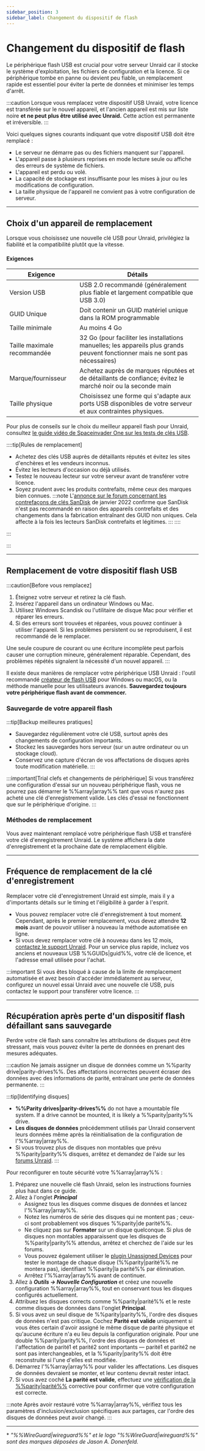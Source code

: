 ```yaml
---
sidebar_position: 3
sidebar_label: Changement du dispositif de flash
---
```



# Changement du dispositif de flash

Le périphérique flash USB est crucial pour votre serveur Unraid car il stocke le système d'exploitation, les fichiers de configuration et la licence. Si ce périphérique tombe en panne ou devient peu fiable, un remplacement rapide est essentiel pour éviter la perte de données et minimiser les temps d'arrêt.

:::caution
Lorsque vous remplacez votre dispositif USB Unraid, votre licence est transférée sur le nouvel appareil, et l'ancien appareil est mis sur liste noire **et ne peut plus être utilisé avec Unraid.** Cette action est permanente et irréversible.
:::

Voici quelques signes courants indiquant que votre dispositif USB doit être remplacé :

- Le serveur ne démarre pas ou des fichiers manquent sur l'appareil.
- L'appareil passe à plusieurs reprises en mode lecture seule ou affiche des erreurs de système de fichiers.
- L'appareil est perdu ou volé.
- La capacité de stockage est insuffisante pour les mises à jour ou les modifications de configuration.
- La taille physique de l'appareil ne convient pas à votre configuration de serveur.

---

## Choix d'un appareil de remplacement

Lorsque vous choisissez une nouvelle clé USB pour Unraid, privilégiez la fiabilité et la compatibilité plutôt que la vitesse.

<h4>Exigences</h4>

| Exigence                    | Détails                                                                                                                        |
| --------------------------- | ------------------------------------------------------------------------------------------------------------------------------ |
| Version USB                 | USB 2.0 recommandé (généralement plus fiable et largement compatible que USB 3.0)                                              |
| GUID Unique                 | Doit contenir un GUID matériel unique dans la ROM programmable                                                                 |
| Taille minimale             | Au moins 4 Go                                                                                                                  |
| Taille maximale recommandée | 32 Go (pour faciliter les installations manuelles; les appareils plus grands peuvent fonctionner mais ne sont pas nécessaires) |
| Marque/fournisseur          | Achetez auprès de marques réputées et de détaillants de confiance; évitez le marché noir ou la seconde main                    |
| Taille physique             | Choisissez une forme qui s'adapte aux ports USB disponibles de votre serveur et aux contraintes physiques.                     |

Pour plus de conseils sur le choix du meilleur appareil flash pour Unraid, consultez [le guide vidéo de Spaceinvader One sur les tests de clés USB](https://www.youtube.com/watch?v=jjkaidlZmgs).

::::tip[Rules de remplacement]

- Achetez des clés USB auprès de détaillants réputés et évitez les sites d'enchères et les vendeurs inconnus.
- Évitez les lecteurs d'occasion ou déjà utilisés.
- Testez le nouveau lecteur sur votre serveur avant de transférer votre licence.
- Soyez prudent avec les produits contrefaits, même ceux des marques bien connues.
  :::note
  L'[annonce sur le forum concernant les contrefaçons de clés SanDisk](https://forums.unraid.net/topic/119052-psa-on-sandisk-usbs/) de janvier 2022 confirme que SanDisk n'est pas recommandé en raison des appareils contrefaits et des changements dans la fabrication entraînant des GUID non uniques. Cela affecte à la fois les lecteurs SanDisk contrefaits et légitimes.
  :::
  ::::

:::

:::

---

## Remplacement de votre dispositif flash USB

:::caution[Before vous remplacez]

1. Éteignez votre serveur et retirez la clé flash.
2. Insérez l'appareil dans un ordinateur Windows ou Mac.
3. Utilisez Windows Scandisk ou l'utilitaire de disque Mac pour vérifier et réparer les erreurs.
4. Si des erreurs sont trouvées et réparées, vous pouvez continuer à utiliser l'appareil. Si les problèmes persistent ou se reproduisent, il est recommandé de le remplacer.

Une seule coupure de courant ou une écriture incomplète peut parfois causer une corruption mineure, généralement réparable. Cependant, des problèmes répétés signalent la nécessité d'un nouvel appareil.
:::

Il existe deux manières de remplacer votre périphérique USB Unraid : l'outil recommandé [créateur de flash USB](https://unraid.net/download) pour Windows ou macOS, ou la méthode manuelle pour les utilisateurs avancés. **Sauvegardez toujours votre périphérique flash avant de commencer.**

### Sauvegarde de votre appareil flash

<Tabs>
  <TabItem value="webgui" label="Via le WebGUI" default>
    <BackupUsingWebGUI />
  </TabItem>

  <TabItem value="manuel" label="Copie manuelle">
    <BackupManualMethod />
  </TabItem>
</Tabs>

:::tip[Backup meilleures pratiques]

- Sauvegardez régulièrement votre clé USB, surtout après des changements de configuration importants.
- Stockez les sauvegardes hors serveur (sur un autre ordinateur ou un stockage cloud).
- Conservez une capture d'écran de vos affectations de disques après toute modification matérielle.
  :::

:::important[Trial clefs et changements de périphérique]
Si vous transférez une configuration d'essai sur un nouveau périphérique flash, vous ne pourrez pas démarrer le %%array|array%% tant que vous n'aurez pas acheté une clé d'enregistrement valide. Les clés d'essai ne fonctionnent que sur le périphérique d'origine.
:::

### Méthodes de remplacement

<Tabs>
  <TabItem value="créateur" label="Utilisation du créateur de clé USB" default>
    <ReplacementUsingCreator />
  </TabItem>

  <TabItem value="manuel" label="Méthode manuelle">
    <ReplacementManualMethod />
  </TabItem>
</Tabs>

Vous avez maintenant remplacé votre périphérique flash USB et transféré votre clé d'enregistrement Unraid. Le système affichera la date d'enregistrement et la prochaine date de remplacement éligible.

---

## Fréquence de remplacement de la clé d'enregistrement

Remplacer votre clé d'enregistrement Unraid est simple, mais il y a d'importants détails sur le timing et l'éligibilité à garder à l'esprit.

- Vous pouvez remplacer votre clé d'enregistrement à tout moment. Cependant, après le premier remplacement, vous devez attendre **12 mois** avant de pouvoir utiliser à nouveau la méthode automatisée en ligne.
- Si vous devez remplacer votre clé à nouveau dans les 12 mois, [contactez le support Unraid](https://unraid.net/contact). Pour un service plus rapide, incluez vos anciens et nouveaux USB %%GUIDs|guid%%, votre clé de licence, et l'adresse email utilisée pour l'achat.

:::important
Si vous êtes bloqué à cause de la limite de remplacement automatisée et avez besoin d'accéder immédiatement au serveur, configurez un nouvel essai Unraid avec une nouvelle clé USB, puis contactez le support pour transférer votre licence.
:::

---

## Récupération après perte d'un dispositif flash défaillant sans sauvegarde

Perdre votre clé flash sans connaître les attributions de disques peut être stressant, mais vous pouvez éviter la perte de données en prenant des mesures adéquates.

:::caution
Ne jamais assigner un disque de données comme un %%parity drive|parity-drives%%. Des affectations incorrectes peuvent écraser des données avec des informations de parité, entraînant une perte de données permanente.
:::

:::tip[Identifying disques]

- **%%Parity drives|parity-drives%%** do not have a mountable file system. If a drive cannot be mounted, it is likely a %%parity|parity%% drive.
- **Les disques de données** précédemment utilisés par Unraid conservent leurs données même après la réinitialisation de la configuration de l'%%array|array%%.
- Si vous trouvez plus de disques non montables que prévu %%parity|parity%% disques, arrêtez et demandez de l'aide sur les [forums Unraid](https://forums.unraid.net/).
  :::

Pour reconfigurer en toute sécurité votre %%array|array%% :

1. Préparez une nouvelle clé flash Unraid, selon les instructions fournies plus haut dans ce guide.
2. Allez à l'onglet ***Principal***
   - Assignez tous les disques comme disques de données et lancez l'%%array|array%%.
   - Notez les numéros de série des disques qui ne montent pas ; ceux-ci sont probablement vos disques %%parity|de parité%%.
   - Ne cliquez pas sur **Formater** sur un disque quelconque. Si plus de disques non montables apparaissent que les disques de %%parity|parity%% attendus, arrêtez et cherchez de l'aide sur les forums.
   - Vous pouvez également utiliser le [plugin Unassigned Devices](https://unraid.net/community/apps?q=Unassigned%20Devices) pour tester le montage de chaque disque (%%parity|parité%% ne montera pas), identifiant %%parity|la parité%% par élimination.
   - Arrêtez l'%%array|array%% avant de continuer.
3. Allez à ***Outils → Nouvelle Configuration*** et créez une nouvelle configuration %%array|array%%, tout en conservant tous les disques configurés actuellement.
4. Attribuez les disques corrects comme %%parity|parité%% et le reste comme disques de données dans l'onglet **Principal**.
5. Si vous avez un seul disque de %%parity|parity%%, l'ordre des disques de données n'est pas critique. Cochez **Parité est valide** uniquement si vous êtes certain d'avoir assigné le même disque de parité physique et qu'aucune écriture n'a eu lieu depuis la configuration originale. Pour une double %%parity|parity%%, l'ordre des disques de données et l'affectation de parité1 et parité2 sont importants — parité1 et parité2 ne sont pas interchangeables, et la %%parity|parity%% doit être reconstruite si l'une d'elles est modifiée.
6. Démarrez l'%%array|array%% pour valider les affectations. Les disques de données devraient se monter, et leur contenu devrait rester intact.
7. Si vous avez coché **La parité est valide**, effectuez une [vérification de la %%parity|parité%%](../../using-unraid-to/manage-storage/array-configuration.mdx#checking-array-devices) corrective pour confirmer que votre configuration est correcte.

:::note
Après avoir restauré votre %%array|array%%, vérifiez tous les paramètres d'inclusion/exclusion spécifiques aux partages, car l'ordre des disques de données peut avoir changé.
:::

---

\* *"%%WireGuard|wireguard%%" et le logo "%%WireGuard|wireguard%%" sont des marques déposées de Jason A. Donenfeld.*
